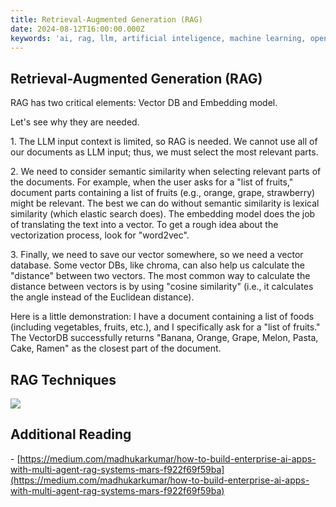 ```yaml
---
title: Retrieval-Augmented Generation (RAG)
date: 2024-08-12T16:00:00.000Z
keywords: 'ai, rag, llm, artificial inteligence, machine learning, openai'
---
```


## Retrieval-Augmented Generation (RAG)

RAG has two critical elements: Vector DB and Embedding model.

Let's see why they are needed.

1\. The LLM input context is limited, so RAG is needed. We cannot use all of our documents as LLM input; thus, we must select the most relevant parts.

2\. We need to consider semantic similarity when selecting relevant parts of the documents. For example, when the user asks for a "list of fruits," document parts containing a list of fruits (e.g., orange, grape, strawberry) might be relevant. The best we can do without semantic similarity is lexical similarity (which elastic search does). The embedding model does the job of translating the text into a vector. To get a rough idea about the vectorization process, look for "word2vec".

3\. Finally, we need to save our vector somewhere, so we need a vector database. Some vector DBs, like chroma, can also help us calculate the "distance" between two vectors. The most common way to calculate the distance between vectors is by using "cosine similarity" (i.e., it calculates the angle instead of the Euclidean distance).

Here is a little demonstration: I have a document containing a list of foods (including vegetables, fruits, etc.), and I specifically ask for a "list of fruits." The VectorDB successfully returns "Banana, Orange, Grape, Melon, Pasta, Cake, Ramen" as the closest part of the document.

## RAG Techniques

![](https://res.cloudinary.com/dqo6txtrv/image/upload/v1723511235/Natserract%20Blog/prw02yeqo88tpvzvmham.jpg)

## Additional Reading

\-  [https://medium.com/madhukarkumar/how-to-build-enterprise-ai-apps-with-multi-agent-rag-systems-mars-f922f69f59ba](https://medium.com/madhukarkumar/how-to-build-enterprise-ai-apps-with-multi-agent-rag-systems-mars-f922f69f59ba)
